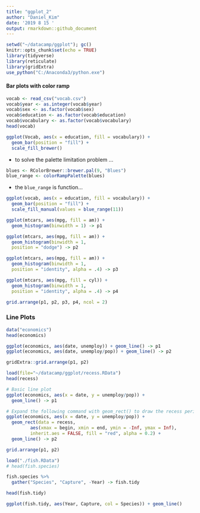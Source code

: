```yaml
---
title: "ggplot_2"
author: "Daniel_Kim"
date: '2019 8 15 '
output: rmarkdown::github_document
---
```


```r
setwd("~/datacamp/ggplot"); gc()
knitr::opts_chunk$set(echo = TRUE)
library(tidyverse)
library(reticulate)
library(gridExtra)
use_python("C:/Anaconda3/python.exe")
```

#### Bar plots with color ramp

```r
vocab <- read_csv("vocab.csv")
vocab$year <- as.integer(vocab$year)
vocab$sex <- as.factor(vocab$sex)
vocab$education <- as.factor(vocab$education)
vocab$vocabulary <- as.factor(vocab$vocabulary)
head(vocab)
```

```r
ggplot(Vocab, aes(x = education, fill = vocabulary)) +
  geom_bar(position = "fill") +
  scale_fill_brewer()
```

- to solve the palette limitation problem ...

```r
blues <- RColorBrewer::brewer.pal(9, "Blues")
blue_range <- colorRampPalette(blues) 
```

- the `blue_range` is function...

```r
ggplot(vocab, aes(x = education, fill = vocabulary)) +
  geom_bar(position = "fill") + 
  scale_fill_manual(values = blue_range(11))
```

```r
ggplot(mtcars, aes(mpg, fill = am)) +
  geom_histogram(binwidth = 1) -> p1

ggplot(mtcars, aes(mpg, fill = am)) +
  geom_histogram(binwidth = 1,
  position = "dodge") -> p2

ggplot(mtcars, aes(mpg, fill = am)) +
  geom_histogram(binwidth = 1,
  position = "identity", alpha = .4) -> p3

ggplot(mtcars, aes(mpg, fill = cyl)) +
  geom_histogram(binwidth = 1,
  position = "identity", alpha = .4) -> p4

grid.arrange(p1, p2, p3, p4, ncol = 2)
```

### Line Plots

```r
data("economics")
head(economics)
```

```r
ggplot(economics, aes(date, unemploy)) + geom_line() -> p1
ggplot(economics, aes(date, unemploy/pop)) + geom_line() -> p2

gridExtra::grid.arrange(p1, p2)
```

```r
load(file="~/datacamp/ggplot/recess.RData")
head(recess)
```

```r
# Basic line plot
ggplot(economics, aes(x = date, y = unemploy/pop)) +
  geom_line() -> p1

# Expand the following command with geom_rect() to draw the recess periods
ggplot(economics, aes(x = date, y = unemploy/pop)) +
  geom_rect(data = recess,
         aes(xmax = begin, xmin = end, ymin = -Inf, ymax = Inf),
         inherit.aes = FALSE, fill = "red", alpha = 0.2) +
  geom_line() -> p2

grid.arrange(p1, p2)
```

```r
load("./fish.RData")
# head(fish.species)

fish.species %>%
  gather("Species", "Capture", -Year) -> fish.tidy

head(fish.tidy)
```

```r
ggplot(fish.tidy, aes(Year, Capture, col = Species)) + geom_line()
```













